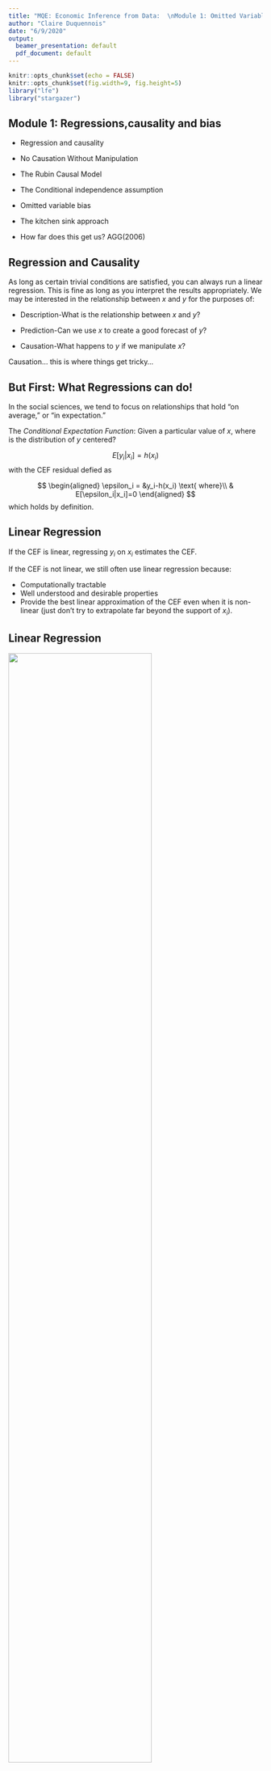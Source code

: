 ---
title: "MQE: Economic Inference from Data:  \nModule 1: Omitted Variable Bias"
author: "Claire Duquennois"
date: "6/9/2020"
output:
  beamer_presentation: default
  pdf_document: default
---


```{r setup, include=FALSE}
knitr::opts_chunk$set(echo = FALSE)
knitr::opts_chunk$set(fig.width=9, fig.height=5) 
library("lfe")
library("stargazer")
```
## Module 1: Regressions,causality and bias

- Regression and causality

- No Causation Without Manipulation

- The Rubin Causal Model

- The Conditional independence assumption

- Omitted variable bias

- The kitchen sink approach

- How far does this get us? AGG(2006)


## Regression and Causality

As long as certain trivial conditions are satisfied, you can always run a linear regression. This is fine as long as you interpret the results appropriately. We may be interested in the relationship between $x$ and $y$ for the purposes of:

- Description-What is the relationship between $x$ and $y$?

- Prediction-Can we use $x$ to create a good forecast of $y$?

- Causation-What happens to $y$ if we manipulate $x$?

Causation... this is where things get tricky...

## But First: What Regressions can do!

In the social sciences, we tend to focus on relationships that hold "on average," or "in expectation."  

The *Conditional Expectation Function*: Given a particular value of $x$, where is the distribution of $y$ centered?

$$
E[y_i|x_i]=h(x_i)
$$
with the CEF residual defied as

$$
\begin{aligned}
\epsilon_i = &y_i-h(x_i) \text{ where}\\ 
& E[\epsilon_i|x_i]=0
\end{aligned}
$$
which holds by definition. 

## Linear Regression

If the CEF is linear, regressing $y_i$ on $x_i$ estimates the CEF. 

If the CEF is not linear, we still often use linear regression because:

- Computationally tractable
- Well understood and desirable properties
- Provide the best linear approximation of the CEF even when it is non-linear (just don't try to extrapolate far beyond the support of $x_i$).

## Linear Regression

\center ![]("images\linearprojectioncomic.png"){width=75%}



## Estimating the CEF

Let 

$$
y_i=\beta_0+\beta_1x_i+\epsilon
$$

- Run a linear regression of $y_i$ on $x_i$ 

- Get estimates $\hat{\beta}_0$ and $\hat{\beta}_1$ of the true population $\beta_0$ and $\beta_1$

- Calculate $\hat{y}_i=\hat{\beta}_0+\hat{\beta}_1x_i$, the predicted value for $y_i$ given $x_i$, such that 
$$
\hat{y}_i=E[y_i|x_i], \text{ the CEF.}
$$
If you are interested in description or prediction, this is fine and we can end the class here!

## Application: Regression for Prediction

Who might be interested in using regressions for prediction?

Suppose you are a bank interested in predicting customer's ability to repay student loans. You have a subset of CPS data on earnings and the number of years spent in education. You have a subset of CPS data that includes earnings and years in education.

You estimate the following on working age adults (22+):

$$
Income_i=\beta_0+\beta_1 Schooling_i+\epsilon_i
$$

## Application: Lets do some coding!

\center ![]("images\code_quality.png"){width=75%}

## Application: Regression for Prediction

\tiny
```{r chunk1, echo = TRUE}

mydata<-read.csv("data/cps_clean.csv")

reg1<-lm(inctot~edu,mydata[mydata$age>22,])
summary(reg1)

```
\normalsize
So an extra year of education **predicts** earnings that are 8,054 USD higher (since $\hat{\beta}_1=8054$). 

## Application: Regression for Prediction

\center ![]("C:\Users\Claire\Dropbox\MQE_CI_Fall2020\Lecture Notes\scatterintuitioncomic.png"){width=75%}


## Application: Regression for Prediction
\tiny
```{r chunk1a, echo = TRUE}

plot(mydata[mydata$age>22 & mydata$inctot<300000,]$edu, 
     mydata[mydata$age>22 & mydata$inctot<300000,]$inctot)
```

## Application: Regression for Prediction

Using these estimate we can predict the difference in annual income between a high school and college grad as

$$\begin{aligned}
\widehat{Income}_{col}-\widehat{Income}_{hs} & =(\hat{\beta_0}+\hat{\beta_1}*16)-(\hat{\beta_0}+\hat{\beta_1}*12)\\
& =\hat{\beta_1}*4\\
& = 8,054*4=\$32,216.
\end{aligned}$$

So we would **predict** annual returns of $32,216.

## Application: Regression for Prediction

Alternatively, we could create an indicator variable set to 1 for individuals with college educations and estimate it on the subset of individuals who have at least 12 years of schooling:

\begin{equation}
\begin{split}
Income_i=\beta_0+\beta_1 CollGrad_i+\epsilon_i
\end{split}
\end{equation}

## Application: Regression for Prediction

\tiny
```{r chunk2, echo=TRUE}

mydata$collgrad<-0
mydata$collgrad[mydata$edu>=16]<-1

reg2<-lm(inctot~collgrad,mydata[mydata$edu>=12 & mydata$age>22,])
summary(reg2)

```

\normalsize
$\hat{\beta}_1=44,842$, so having a four year college degree \textbf{predicts} earnings that are \$44,842 higher.


## Application: Regression for Prediction

The key point: we are not saying that the college degree **caused** higher earnings, but it does **predict** higher earnings. For many applications, prediction is enough. 

To get causation, we need to do a lot more work. 

\center ![]("C:\Users\Claire\Dropbox\MQE_CI_Fall2020\Lecture Notes\corcauscomic.png"){width=75%}


## "No Causation Without Manipulation"

**What if we are interested in causal effects?** 

It was easy to estimate the relationship between income and schooling. As illustrated in the application, I estimated

$$
Income_i=\beta_0+\beta_i Schooling_i+\epsilon 
$$
and was able to recover the conditional expectation function

$$
E[Income_i|Schooling_i]=\hat{Income}_i=\hat{\beta}_0+\hat{\beta}_1Schooling_i 
$$
BUT this only tells us how income and schooling co-vary. This **DOES NOT** tell us what would happen to income if there was an **"exogenous"** change in schooling. 

## What is the difference? 

Here, schooling is **"endogenously"** determined. For example:

- those who expect to benefit the most select into schooling.

- those with the highest family incomes select into schooling. 

A regression coefficient estimated using data on **endogenous** schooling choices will not  correspond to the effects of an **exogenous** change in schooling. 

To estimate the **causal** effect, we will need to identify some type of **manipulation** that created an **exogenous** change in schooling.  

## A note on interpretation

It in NOT the case that the endogenous estimate is \textit{wrong} and the exogenous estimate is \textit{right}. They are simply measuring different things and should be interpreted accordingly. 

Regarding our estimates using the endogenous CPS data:

**CORRECT:**

*"We can expect the earnings of a person with one additional year of schooling to be $ $\hat{\beta}_1$ higher."*

**INCORRECT:**

*"One additional year of schooling CAUSES earnings to increase by $ $\hat{\beta}_1$."*


## The Rubin Causal Model

**_Two roads diverged in a yellow wood,_**  
**_And sorry I could not travel both_**  
**_--Robert Frost_**

To understand causal inference, it is helpful to think about how a unit has different potential outcomes depending on it's treatment status. 

## The Rubin Causal Model


Let $D_i$ be a binary treatment variable that could affect outcome $Y_i$. Each unit faces two potential outcomes:

$$
\begin{split}
Y_i& = \begin{cases}
      Y_i(1) & \text{ if } D_i=1 \text{ (\textit{the treatment condition})}\\
      Y_i(0) & \text{ if } D_i=0 \text{ (\textit{the control condition})}
    \end{cases}  \\
\end{split}
$$
The problem: Unobserved **counterfactuals**. We will never observe both $Y_i(1)$ and $Y_i(0)$. 


## Example: Does going to college cause higher earnings?


Let the treatment, $D_i$ be going to college. Each high school graduate faces two potential outcomes:

$$
\begin{split}
\text{\textit{potential outcomes}}= \begin{cases}
      earn_{i,col} & \text{ if \textit{i} goes to college} \text{ (\textit{treatment})}\\
      earn_{i,no col} & \text{ if \textit{i} no college} \text{ (\textit{control})}
    \end{cases}  
\end{split}
$$

We can conceive of both  $earn_{i,col}$ and $earn_{i,no col}$ (but will only ever observe one or the other).

The treatment is potentially manipulable: we can imagine a policy or intervention that could make either of these values observable. 

## "No Causation without Manipulation" (2)

Can you conceptualize both $Y_i(1)$ and $Y_i(0)$ for the same unit?

**\underline{If no:}** D does not correspond to a potentially manipulable treatment.

- We need to further define the problem. 

**Example: Does being a woman \underline{cause} lower earnings?**

It is not possible for me to imagine some intervention that would reveal what my earnings outcome would have been if I was a man. 

We know that being a woman **_predicts_** lower earnings, but the causal question as posed is ill defined.

## Causal Effects

Define the causal effect of treatment $D=1$ on outcome $Y$ for unit $i$ as

$$
Y_i(1)-Y_i(0)=\tau_i
$$
Note: the treatment effect is relative and specific to observation $i$.

But how can we identify $\tau_i$ if we never observe both $Y_i(1)$ and $Y_i(0)$ for a given unit?

## The Fundamental Problem of Causal Inference

It is impossible to observe the value of $Y_i(1)$ and $Y_i(0)$ in the same unit $i$ and, therefore, it is impossible to observe $\tau_i$, the effect for unit $i$ of the treatment on it's outcome, $Y_i$. (Holland 1986)

\centering
__So, are we doomed?__

\raggedright

No! Though we can't identify $\tau_i$ at the unit level, we can identify the *Average Causal Treatment Effect* (ATE) 



$$
\bar{\tau}=E[Y_i(1)-Y_i(0)]=E[Y_i(1)]-E[Y_i(0)]
$$

with the right research design, we can recover $\bar{\tau}$.

## The Conditional Independence Assumption


Suppose a constant treatment effect such that $\tau=Y_i(1)-Y_i(0)$. Since

$$
\begin{aligned}
Y_i&=Y_i(0)+(Y_i(1)-Y_i(0))D_i\\
&=Y_i(0)+\tau D_i\\
&=E[Y_i(0)]+\tau D_i+Y_i(0)-E[Y_i(0)]\\
&=\alpha+\tau D_i+\eta_i
\end{aligned}
$$
where $\alpha=E[Y_i(0)]$, $\tau=Y_i(1)-Y_i(0)$ and $\eta_i$ is the random part of $Y_i(0)$ since $\eta_i=Y_i(0)-E[Y_i(0)]$. 

## The Conditional Independence Assumption

The expected outcomes of someone with and someone without treatment is then given by 

$$
\begin{aligned}
E[Y_i(1)]&=\alpha+\tau+E[\eta_i|D_i=1]\\
E[Y_i(0)]&=\alpha+E[\eta_i|D_i=0]
\end{aligned}
$$

so that the difference between these outcomes can be broken down into 

$$
 E[Y_i(1)]-E[Y_i(0)] = 
    \underbrace{\tau}_\text{treatment effect} + \underbrace{E[\eta_i|D_i=1]-E[\eta_i|D_i=0]}_\text{selection bias}
$$



## The Conditional Independence Assumption

So if I run $Y_i=\alpha+\tau D_i+\eta_i$, the estimated $\tilde{\tau}\neq \tau$ if there is selection bias such that $E[\eta_i|D_i=1]\neq E[\eta_i|D_i=0]$. 

This will occur if absent treatment, those who would select into treatment have a different expected outcome compared to those who would not select into treatment
$$
E[Y_i(0)|D_i=1]\neq E[Y_i(0)|D_i=0],
$$ 
because treatment is not random. Formally,

$$
\{Y_i(1), Y_i(0)\} \not\perp  D_i.
$$

## Example

I naively use my observational CPS data and estimate 
$$
\begin{split}
earnings_i=\tilde{\alpha}+\tilde{\tau} college_i+\epsilon_i.
\end{split}
$$
If I want to estimate $\tau$, the **causal** effect of a college degree on earnings, this estimate, $\tilde{\tau}$ will be biased: $E[\tilde{\tau}]\neq \tau$. 

Why? 

\underline{Selection bias:} If people who receive college degrees would have had higher earnings even without the degree,

$$
E[\eta_i|D_i=1]>E[\eta_i|D_i=0].
$$


## The Conditional Independence Assumption

**The Conditional Independence Assumption**: conditional on observed characteristics, $X_i$, selection bias disappears and 
$$
\{Y_i(1), Y_i(0)\} \perp  D_i|X_i.
$$

If CIA holds, once I control for $X_i$, treatment is as good as randomly assigned. If this is the case, our comparisons have a causal interpretation and 

$$
E[Y_i(1)|X_i]-E[Y_i(0)|X_i]=E[Y_i(1)-Y_i(0)|X_i].
$$

## The Conditional Independence Assumption

\center ![]("images\ciacomic.png"){width=50%}

## CIA in Regressions

If I estimate $Y_i=\alpha+\tau D_i +\eta_i$, $E[\tilde{\tau}]\neq \tau$ due to selection bias. **Now suppose CIA holds given a vector of observed covariates, $X'_i$.**

- I can decompose $\eta_i$:  $\eta_i=X'_i\gamma+\nu_i$ with: $E[\eta_i|X_i]=X'_i\gamma$

- If the CIA assumption holds, then 
$$
E[Y_i(D)|X_i]=\alpha+\tau D_i+X'_i \gamma
$$
and 
$$
Y_i(D)=\alpha+\tau D_i+X'_i \gamma+\nu_i
$$
where the $\nu_i$ residuals are uncorrelated with $D_i$ and $X'_i$.

- Thus
$$
E[\hat{\tau}]=\tau
$$
and we can interpret $\hat{\tau}$ as the causal effect of interest.


## Example: 

If I estimate $Income_i=\tilde{\alpha}+\tilde{\tau}college_i+\epsilon_i$ we saw that  $E[\tilde{\tau}]\neq\tau$ due to selection bias. 

**Suppose CIA holds if I condition on a student's household income.**
(ie. if I control for student household income, which students complete college is as good as randomly assigned) .

Then
$$
earnings_i=\hat{\alpha}+\hat{\tau}+\hat{\gamma}hhinc_i+\epsilon_i
$$
 and $E[\hat{\tau}]=\tau$: a college degree causes earnings to increase by $\hat{\tau}$ USD. 
 
 **WARNING: This is a big assumption, that often does not hold.** 



## Omitted Variable Bias

Suppose the true model is given by 
$$
Y_i=\beta_0+\beta_1 x_{1i}+\beta_2 x_{2i}+\nu_i
$$
but I failed to include $x_{2i}$ and instead estimated 
$$
Y_i=\tilde{\beta}_0+\tilde{\beta}_1 x_{1i}+\epsilon_i.
$$
If there is a relationship between $x_{1i}$ and $x_{2i}$ such that 
$$
x_{2i}=\rho_0+\rho_1 x_{1i}+\varepsilon_i
$$
we can substitute this into the first equation and by rearranging,
$$
Y_i=\underbrace{(\beta_0+\beta_2\rho_0)}_{\tilde{\beta}_0}+\underbrace{(\beta_1+\beta_2 \rho_2)}_{\tilde{\beta}_1} x_{1i}+\underbrace{(\beta_2 \varepsilon_i+\nu_i)}_{\epsilon_i},
$$
show that 
$$
\tilde{\beta_1}=\underbrace{\beta_1}_\text{treatment effect}+\underbrace{\beta_2 \rho_2}_\text{bias}.
$$

## Omitted variable bias

$$
\tilde{\beta_1}-\beta_1=\underbrace{\beta_2 \rho_2}_\text{bias}
$$

We can thus sign the bias by signing $\beta_2$, the covariance between $x_{2i}$ and $Y_i$, and signing $\rho_2$, the covariance between $x_{2i}$ and $x_{1i}$. 

|--------------------| $Cov(x,x_{ov})>0$ | $Cov(x,x_{ov})<0$|
| ------------------ | ----------------- | ---------------- |
|  $Cov(y,x_{ov})>0$ | Upward Bias       | Downward Bias    |
| $Cov(y,x_{ov})<0$  | Downward Bias     | Upward Bias      |



## Example: Using CPS data

I am interested in how health related to income. Using my CPS sample of working age adults I estimate
$$
Income_i=\beta_0+\beta_1Health_i+\epsilon, 
$$
where heath is an respondents subjective assessment of their health with 1 being very health and 5 being very unhealthy. 

## Example: Using CPS data

\tiny
```{r chinkhealth1, echo=TRUE}
reghealth<-lm(inctot~health,mydata)
summary(reghealth)
```
\normalsize


## Example: Using CPS data

How might the omission of age be biasing these estimates?

- $cov(health_i,age_i)>0$ 

- $cov(income_i,age_i)>0$

- $\Rightarrow$ upward bias. 

## Example: Using CPS data

\tiny
```{r chunk4, echo=TRUE}

reghealth2<-lm(inctot~health+age ,mydata)
summary(reghealth2)

```
\normalsize



## Example: Using CPS data

How might the omission of schooling be biasing these estimates?

- $cov(health_i,schooling_i)<0$ 

- $cov(income_i,schooling_i)>0$ 

- $\Rightarrow$ downward bias. 

## Example: Using CPS data

\tiny
```{r chunk5, echo=TRUE}

reghealth3<-lm(inctot~health+age+edu ,mydata)
summary(reghealth3)

```
\normalsize


## Example: Presenting results

\tiny
```{r chunk6, echo=TRUE,  results = "asis"}

stargazer(reghealth,reghealth2, reghealth3, type="latex", header=FALSE, 
          title="Income and health", omit.stat=c("f", "ser"))


```
\normalsize
Check out jakeruss.com/cheatsheets/stargazer/

## Example: Using CPS data

So is our estimate of $\beta_1$ in column 3 the causal effect of health on income? 

Does the CIA hold?

Conditional on age and schooling, is subjective health as good as randomly assigned?



## Building intuition: A simulation

Suppose the data generating process (DGP) is as follows: my outcome variable, $Y$ depends on two variables, $V_1$ and $V_2$ such that 

$$
Y_i=\beta_0+\beta_1 V_{1i}+\beta_2 V_{2i}+\epsilon_i
$$

where $V_1$ and $V_2$ are correlated with $Cor(V_1,V_2)=0.5$. 


\tiny
```{r sim1, echo=TRUE}
library(MASS)
library(ggplot2)

set.seed(1999)
out <- as.data.frame(mvrnorm(1000, mu = c(0,0), 
                     Sigma = matrix(c(1,0.5,0.5,1), ncol = 2), 
                     empirical = TRUE))
cor(out)

```
\normalsize

##  Building intuition: A simulation



```{r sim1a, echo=TRUE }

plot(out)

```

##  Building intuition: A simulation

I add an error term for each observation and then simulate the true DGP with $\beta_1=5$ and $\beta_2=7$.

\tiny
```{r sim2, echo=TRUE}
out$error<-rnorm(1000, mean=0, sd=1)

B1<-5
B2<-7

out$Y<-out$V1*B1+out$V2*B2+out$error
```
\normalsize
I can now estimate the correct model and an under-specified model: 


\tiny
```{r sim2a, echo=TRUE}
sim1<-lm(Y~V1+V2, data=out)

sim2<-lm(Y~V1, data=out)

```
\normalsize

##  Building intuition: A simulation

\tiny
```{r sim2b, echo=TRUE, results = "asis"}

stargazer(sim1,sim2, type="latex", header=FALSE, 
          title="Omitted Variable Bias Simulation", omit.stat=c("f", "ser"))
```
\normalsize

$\tilde{\beta}_1$ is upward biased since  $Cor(V_1,V_2)>0$ and $Cor(Y,V_2)>0$.

##  Building intuition: A simulation

What is adding the $V_2$ control doing? How does it change the $V_1$ coefficient? 

- Adding $V_2$ in the regression removes the variation in the outcome variable that is explained by that control variable.

- The estimates can now be based on the variation due to the explanatory variable you are actually interested in.

To see this, I generate $adjY$ that "corrects" $Y$ by removing the variation in $Y$ that is explained by $V_2$. (I can do this since I know the true $\beta_2$.)


```{r sim 6, echo=TRUE}

out$adjY<-out$Y-B2*out$V2
```


##  Building intuition: A simulation

\tiny
```{r sim6a, echo=TRUE, results = "asis"}
sim3<-lm(adjY~V1, data=out)

stargazer(sim1,sim2,sim3, type="latex", header=FALSE, 
          title="Omitted Variable Bias Simulation 2", omit.stat=c("f", "ser"))
```
\normalsize

##  Building intuition: A simulation

\tiny
```{r key 4, echo=TRUE, results = "asis"}
plotted<-ggplot(out, aes(V1, y = value, color = variable)) + 
    geom_point(aes(y = Y, col = "Y")) + 
    geom_point(aes(y = adjY, col = "adjY"))+
    geom_smooth(method='lm', aes(y = Y, col = "Y"))+
    geom_smooth(method='lm', aes(y = adjY, col = "adjY"))

plotted

```

\normalsize


## The kitchen sink 

Adding more controls is not always better.

- Irrelevant variables

- Bad controls

Moreover, without a carefully thought out research design, omitted variable bias will still be a problem. 



## Caveat: Including irrelevant variables

Suppose I estimate 
$$
\tilde y=\tilde \beta_0 + \tilde \beta_1x_1 + \tilde\beta_2x_2
$$
even though the true model is actually 

$$
E[y|x_1]=\beta_0+\beta_1x_1
$$ 

- Including $x_2$ will not bias our estimation: $E[\tilde{\beta_1}]= \beta_1$.

- The variance of our estimator will be less precise: $Var(\tilde{\beta_1})\geq Var(\hat{\beta_1})$.

## Caveat: Including irrelevant variables


\center ![]("images\curvefittingcomic.png"){width=45%}


## Caveat: Bad Controls

Some control variables could themselves be outcomes of the treatment you are evaluating.

Good controls are variables that were fixed at the time treatment was determined.

## Bad Controls: Example

You are interested in smoking's effect on birth-weight. You estimate
$$
Brthwgt_i=\beta_0+\beta_1cigday_i+\epsilon
$$
but are concerned there may be important omitted variables. 

You data includes information on the following: the mother's age, the mother's education level, the number of previous pregnancies, 
the number of prenatal doctor visits, mother's weight gain during pregnancy, and alcohol use during pregnancy. 

Which of these control variables should you consider adding to your specification? 


## How far do controls get us?

The key (untestable) assumption is that you have controlled for everything that matters.

You are assuming that treatment assignment is "as good as randomly assigned"- after you have conditioned on the controls.

You are assuming that if there is any systematic selection into "treatment", it only depends on the observable variables you are controlling for. 

**These are VERY STRONG assumptions (that often do not hold).**

## There is no Santa Claus: Arseneaux, Gerber and Green (2006)

Evaluate a "Get out the Vote" mobilization:

- Who gets called ($Call_i$) is random

- Who answers the call ($Contact_i$) is not

Will the following approach give us an unbiased estimate of the causal effect of being contacted on voting?
$$
Vote_i=\alpha+\tau Contact_i+\epsilon_i
$$

## There is no Santa Claus: AGG (2006)

\tiny
```{r repagg1, echo=TRUE}
library(haven)
library(here)
library(lfe)
library(dplyr)
```


## There is no Santa Claus: AGG (2006)
\tiny
```{r repagg1aa, echo=TRUE, results = "asis"}
agg_data<-read_dta(here("data/IA_MI_merge040504.dta"))
nrow(agg_data)

##scalling the vote02 variable to remove excess 0's from tables
agg_data$vote02<-100*as.numeric(agg_data$vote02)

#note: basic controls are included since the randomization happened at the state level
#and to distinguish between competitive and un-competitive races in each state.
regols1<-felm(vote02~contact+state+comp_mi+comp_ia,agg_data)

#Getting an unbiased estimate using insturumental variables approach
regexp1<-felm(vote02~state+comp_mi+comp_ia|0|(contact~treat_real+state+comp_mi+comp_ia),agg_data)

 
```


## There is no Santa Claus: AGG (2006)

\tiny
```{r repagg1a, echo=TRUE, results = "asis"}
stargazer(regols1,regexp1, type='latex', se = list(regols1$rse,regexp1$rse),
          header=FALSE,  title="AGG replication 1",omit.stat=c("f", "ser"), single.row = TRUE)
```


## There is no Santa Claus: AGG (2006)

Our OLS estimator it not doing so good: $\tilde{\tau}>\tau$.

Why? 

- the people that are contacted are the type of person who is more likely to vote already

- $cor(Vote,Type)>0$ and $cor(Contact,Type)>0$ biasing our estimates upward. 

Can OLS do better? AGG have lots of controls in their data. 

## There is no Santa Claus: AGG (2006)

\tiny 
```{r repagg2, echo=TRUE, results = "asis"}

regols2<-felm(vote02~contact+state+comp_mi+comp_ia+persons+age+
                female2+newreg+vote00+vote98+fem_miss|county+st_hse+st_sen,agg_data)

regexp2<-felm(vote02~state+comp_mi+comp_ia+persons+age+
                female2+newreg+vote00+vote98+fem_miss|county+st_hse+st_sen|
(contact~treat_real+state+comp_mi+comp_ia+persons+age
 +female2+newreg+vote00+vote98+fem_miss),agg_data)

```

## There is no Santa Clause: AGG (2006)


\center ![]("images\codecomic2.png"){width=50%}


## There is no Santa Claus: AGG (2006)

\tiny
```{r repagg2a, echo=TRUE, results = "asis"}
stargazer(regols2,regexp2, type='latex', se = list(regols2$rse,regexp2$rse),
          header=FALSE,  title="AGG replication 2",omit.stat=c("f", "ser"), single.row = TRUE)
```

## There is no Santa Claus: AGG (2006)

Our OLS estimates are still biased. Even with all these controls, $\tilde{\tau}>\tau$.

Unless you had a variable that told you if the person is the type to answer and talk to an unknown caller about voting, the kitchen sink approach will not solve the OVB problem.

